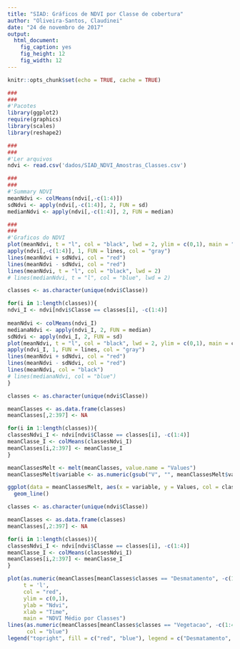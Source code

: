 ```yaml
---
title: "SIAD: Gráficos de NDVI por Classe de cobertura"
author: "Oliveira-Santos, Claudinei"
date: "24 de novembro de 2017"
output: 
  html_document: 
    fig_caption: yes
    fig_height: 12
    fig_width: 12
---
```


```r
knitr::opts_chunk$set(echo = TRUE, cache = TRUE)
```



```r
###
###
#'Pacotes
library(ggplot2)
require(graphics)
library(scales)
library(reshape2)

```



```r
###
###
#'Ler arquivos
ndvi <- read.csv('dados/SIAD_NDVI_Amostras_Classes.csv')
```



```r
###
###
#'Summary NDVI
meanNdvi <- colMeans(ndvi[,-c(1:4)])
sdNdvi <- apply(ndvi[,-c(1:4)], 2, FUN = sd)
medianNdvi <- apply(ndvi[,-c(1:4)], 2, FUN = median)

###
###
#'Graficos do NDVI
plot(meanNdvi, t = "l", col = "black", lwd = 2, ylim = c(0,1), main = "Média do NDVI de todas as classes")
apply(ndvi[,-c(1:4)], 1, FUN = lines, col = "gray")
lines(meanNdvi + sdNdvi, col = "red")
lines(meanNdvi - sdNdvi, col = "red")
lines(meanNdvi, t = "l", col = "black", lwd = 2)
# lines(medianNdvi, t = "l", col = "blue", lwd = 2)
```



```r
classes <- as.character(unique(ndvi$Classe))

for(i in 1:length(classes)){
ndvi_I <- ndvi[ndvi$Classe == classes[i], -c(1:4)]
  
meanNdvi <- colMeans(ndvi_I)
medianaNdvi <- apply(ndvi_I, 2, FUN = median)
sdNdvi <- apply(ndvi_I, 2, FUN = sd)
plot(meanNdvi, t = "l", col = "black", lwd = 2, ylim = c(0,1), main = classes[i])
apply(ndvi_I, 1, FUN = lines, col = "gray")
lines(meanNdvi + sdNdvi, col = "red")
lines(meanNdvi - sdNdvi, col = "red")
lines(meanNdvi, col = "black")
# lines(medianaNdvi, col = "blue")
}
```



```r
classes <- as.character(unique(ndvi$Classe))

meanClasses <- as.data.frame(classes)
meanClasses[,2:397] <- NA

for(i in 1:length(classes)){
classesNdvi_I <- ndvi[ndvi$Classe == classes[i], -c(1:4)]
meanClasse_I <- colMeans(classesNdvi_I)
meanClasses[i,2:397] <- meanClasse_I
}

meanClassesMelt <- melt(meanClasses, value.name = "Values")
meanClassesMelt$variable <- as.numeric(gsub("V", "", meanClassesMelt$variable))

ggplot(data = meanClassesMelt, aes(x = variable, y = Values, col = classes))+
  geom_line()

```



```r
classes <- as.character(unique(ndvi$Classe))

meanClasses <- as.data.frame(classes)
meanClasses[,2:397] <- NA

for(i in 1:length(classes)){
classesNdvi_I <- ndvi[ndvi$Classe == classes[i], -c(1:4)]
meanClasse_I <- colMeans(classesNdvi_I)
meanClasses[i,2:397] <- meanClasse_I
}

plot(as.numeric(meanClasses[meanClasses$classes == "Desmatamento", -c(1:4)]),
     t = 'l',
     col = "red",
     ylim = c(0,1),
     ylab = "Ndvi",
     xlab = "Time",
     main = "NDVI Médio por Classes")
lines(as.numeric(meanClasses[meanClasses$classes == "Vegetacao", -c(1:4)]),
      col = "blue")
legend("topright", fill = c("red", "blue"), legend = c("Desmatamento", "Falso Desmatamento"))
```
